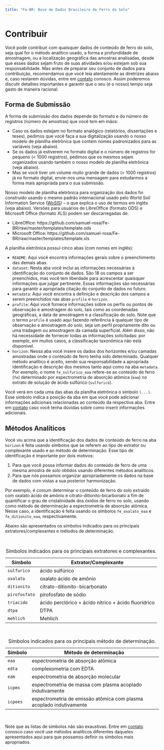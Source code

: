 ```yaml
---
title: "Fe-BR: Base de Dados Brasileira de Ferro do Solo"
---
```


Contribuir
=================================

Você pode contribuir com quaisquer dados de conteúdo de ferro do solo, seja qual for o método analítico usado,
a forma e profundidade de amostragem, ou a localização geográfica das amostras analisadas, desde que esses
dados sejam fruto de suas atividades e/ou estejam sob sua responsabilidade. Mas antes de preparar seu conjunto
de dados para contribuição, recomendamos que você leia atentamente as diretrizes abaixo e, caso restarem 
dúvidas, entre em [contato](contact.html) conosco. Assim poderemos discutir detalhes importantes e garantir 
que o seu (e o nosso) tempo seja gasto de maneira racional.

## Forma de Submissão

A forma de submissão dos dados depende do formato e do número de registros (número de amostras) que você tem 
em mãos:

* Caso os dados estejam no formato analógico (relatórios, dissertações e teses), pedimos que você faça a sua
  digitalização usando o nosso modelo de planilha eletrônica que contém nomes padronizados para as variáveis
  (veja abaixo).
* Se os dados já estiverem no formato digital e o número de registros for pequeno (< 1000 registros), pedimos
  que os mesmos sejam organizados usando também o nosso modelo de planilha eletrônica (veja abaixo).
* Mas se você tiver um volume muito grande de dados (> 1000 registros) já no formato digital, envie-nos uma 
  mensagem para estudarmos a forma mais apropriada para o sua submissão.

Nosso modelo de planilha eletrônica para organização dos dados foi construído usando o mesmo padrão
internacional usado pelo World Soil Information Service ([WoSIS](http://www.isric.org/data/wosis)) -- o que
explica o uso de termos em inglês (veja abaixo). Versões para usuários de LibreOffice (formato ODS) e 
Microsoft Office (formato XLS) podem ser descarregadas de:

* LibreOffice: https://github.com/samuel-rosa/Fe-BR/raw/master/templates/template.ods
* Microsoft Office: https://github.com/samuel-rosa/Fe-BR/raw/master/templates/template.xls

A planilha eletrônica possui cinco abas (com nomes em inglês):

* `README`: Aqui você encontra informações gerais sobre o preenchimento das demais abas.
* `dataset`: Nesta aba você inclui as informações necessárias à identificação do conjunto de dados. São 18 os
  campos a ser preenchidos, mas você tem liberdade para acrescentar quaisquer informações que julgar
  pertinente. Essas informações são necessárias para garantir a apropriada citação do conjunto de dados no 
  futuro.
* `metadata`: Aqui você encontra a definição e descrição dos campos a serem preenchidos nas abas `profile` e
  `horizon`.
* `profile`: Aqui você fornece informações sobre os perfis ou pontos de observação e amostragem do solo, tais
  como as coordenadas geográficas, a data de amostragem e a classificação do solo. Note que o termo `profile`
  é usado aqui fazendo referência à qualquer tipo de observação e amostragem do solo, seja um perfil 
  propriamente dito ou uma tradagem ou amostragem da camada superficial. Além disso, não há necessidade de 
  fornecer todas as informações solicitadas: por exemplo, em muitos casos, a classificação taxonômica não está
  disponível.
* `horizon`: Nessa aba você insere os dados dos horizontes e/ou camadas amostradas onde o conteúdo de ferro
  tenha sido determinado. Qualquer método analítico é aceito, sendo sua responsabilidade a apropriada 
  identificação e descrição dos mesmos tanto aqui como na aba `metadata`. Por exemplo, o nome 
  `fe_sulfurico_eaa` refere-se ao conteúdo de ferro (`fe`) determinado por espectrometria de absorção atômica
  (`eaa`) no extrato de solução de ácido sulfúrico (`sulfurico`).

Você verá em cada uma das abas da planilha eletrônica o símbolo `(...)`. Esse símbolo indica a posição da aba
em que você pode adicionar informações adicionais relacionadas ao conteúdo da respectiva aba. Entre em 
[contato](contact.html) caso você tenha dúvidas sobre como inserir informações adicionais.

## Métodos Analíticos

Você viu acima que a identificação dos dados de conteúdo de ferro na aba `horizon` é feita usando símbolos que
se referem ao tipo de extrator ou complexante usado e ao método de determinação. Esse tipo de identificação é
importante por dois motivos:

1. Para que você possa informar dados do conteúdo de ferro de uma mesma amostra de solo obtidos usando 
diferentes métodos analíticos.
2. Para que nós possamos organizar apropriadamente os dados na base de dados com vistas a sua posterior
harmonização.

Por exemplo, é comum determinar o conteúdo de ferro do solo extraído com oxalato ácido de amônio e
citrato-ditionito-bicarbonato a fim de quantificar o grau de cristalinidade dos óxidos de ferro no solo, usando
como método de determinação a espectrometria de absorção atômica. Nesse caso, a identificação é feita usando
os símbolos `fe_oxalato_eaa` e `fe_ditionito_eaa`, respectivamente.

Abaixo são apresentados os símbolos indicados para os principais extratores/complexantes e métodos de 
determinação.

<br>

| Símbolo       | Extrator/Complexante                                 |
|---------------|------------------------------------------------------|
| `sulfurico`   | ácido sulfúrico                                      |
| `oxalato`     | oxalato ácido de amônio                              |
| `ditionito`   | citrato-ditionito-bicarbonato                        |
| `pirofosfato` | pirofosfato de sódio                                 |
| `triacido`    | ácido perclórico + ácido nítrico + ácido fluorídrico |
| `dtpa`        | DTPA                                                 |
| `mehlich`     | Mehlich                                              |
Table: Símbolos indicados para os principais extratores e complexantes.

<br>

| Símbolo  | Método de determinação                                              |
|----------|---------------------------------------------------------------------|
| `eaa`    | espectrometria de absorção atômica                                  |
| `edta`   | complexometria com EDTA                                             |
| `eam`    | espectrometria de absorção molecular                                |
| `icpms`  | espectrometria de massa com plasma acoplado indutivamente           |
| `icpoes` | espectrometria de emissão atômica com plasma acoplado indutivamente |
Table: Símbolos indicados para os principais método de determinação.

<br>

Note que as listas de símbolos não são exaustivas. Entre em [contato](contact.html) conosco caso você use
métodos analíticos diferentes daqueles apresentados aqui para que possamos definir os símbolos mais
apropriados.

<!-- ## Origem dos Dados -->

<!-- [perfis](#perfis) -->

<!-- [amostras individuais](#amostras) -->

<!-- ## Dados de Perfis do Solo {#perfis} -->

<!-- ## Dados de Amostras Individuais {#amostras} -->


